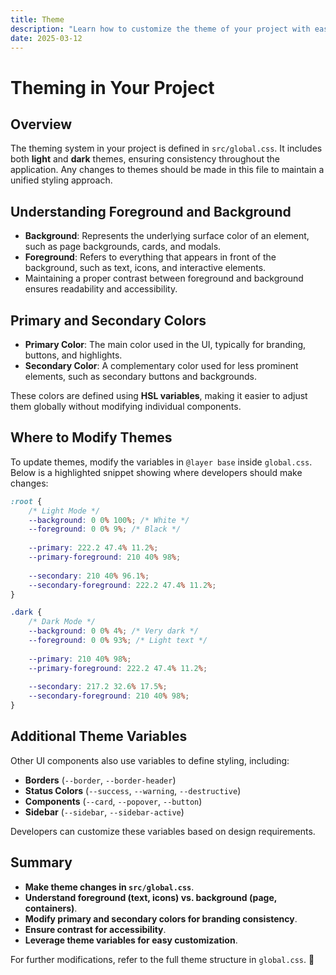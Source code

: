 ```yaml
---
title: Theme
description: "Learn how to customize the theme of your project with easy-to-use CSS variables for light and dark modes. This guide covers background and foreground colors, primary and secondary branding colors, and provides a clear structure for modifying the theme to suit your design needs."
date: 2025-03-12
---
```


# Theming in Your Project




## Overview
The theming system in your project is defined in `src/global.css`. It includes both **light** and **dark** themes, ensuring consistency throughout the application. Any changes to themes should be made in this file to maintain a unified styling approach.

## Understanding Foreground and Background

- **Background**: Represents the underlying surface color of an element, such as page backgrounds, cards, and modals.
- **Foreground**: Refers to everything that appears in front of the background, such as text, icons, and interactive elements.
- Maintaining a proper contrast between foreground and background ensures readability and accessibility.

## Primary and Secondary Colors

- **Primary Color**: The main color used in the UI, typically for branding, buttons, and highlights.
- **Secondary Color**: A complementary color used for less prominent elements, such as secondary buttons and backgrounds.

These colors are defined using **HSL variables**, making it easier to adjust them globally without modifying individual components.

## Where to Modify Themes
To update themes, modify the variables in `@layer base` inside `global.css`. Below is a highlighted snippet showing where developers should make changes:

```css
:root {
    /* Light Mode */
    --background: 0 0% 100%; /* White */
    --foreground: 0 0% 9%; /* Black */
    
    --primary: 222.2 47.4% 11.2%;
    --primary-foreground: 210 40% 98%;
    
    --secondary: 210 40% 96.1%;
    --secondary-foreground: 222.2 47.4% 11.2%;
}

.dark {
    /* Dark Mode */
    --background: 0 0% 4%; /* Very dark */
    --foreground: 0 0% 93%; /* Light text */
    
    --primary: 210 40% 98%;
    --primary-foreground: 222.2 47.4% 11.2%;
    
    --secondary: 217.2 32.6% 17.5%;
    --secondary-foreground: 210 40% 98%;
}
```

## Additional Theme Variables
Other UI components also use variables to define styling, including:

- **Borders** (`--border`, `--border-header`)
- **Status Colors** (`--success`, `--warning`, `--destructive`)
- **Components** (`--card`, `--popover`, `--button`)
- **Sidebar** (`--sidebar`, `--sidebar-active`)

Developers can customize these variables based on design requirements.

## Summary
- **Make theme changes in `src/global.css`**.
- **Understand foreground (text, icons) vs. background (page, containers)**.
- **Modify primary and secondary colors for branding consistency**.
- **Ensure contrast for accessibility**.
- **Leverage theme variables for easy customization**.

For further modifications, refer to the full theme structure in `global.css`. 🚀

